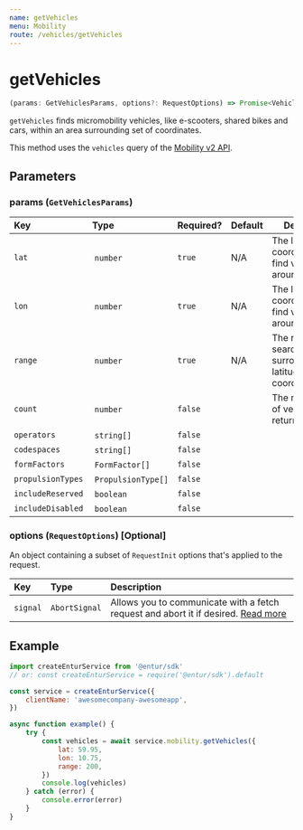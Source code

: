 ```yaml
---
name: getVehicles
menu: Mobility
route: /vehicles/getVehicles
---
```


# getVehicles

```typescript
(params: GetVehiclesParams, options?: RequestOptions) => Promise<Vehicle[]>
```

`getVehicles` finds micromobility vehicles, like e-scooters, shared bikes and cars, within an area surrounding set of coordinates.

This method uses the `vehicles` query of the [Mobility v2 API](https://developer.entur.org/pages-mobility-docs-mobility-v2).

## Parameters

### params (`GetVehiclesParams`)

| Key               | Type                | Required? | Default | Description                                                                   |
| :---------------- | :------------------ | :-------- | :------ | ----------------------------------------------------------------------------- |
| `lat`             |  `number`           | `true`    | N/A     | The latitude coordinate to find vehicles around                               |
| `lon`             |  `number`           | `true`    | N/A     | The longitude coordinate to find vehicles around                              |
| `range`           |  `number`           | `true`    | N/A     | The radius of the search area, surrounding the latitude/longitude coordinates |
| `count`           |  `number`           | `false`   |         | The max number of vehicles to return                                          |
| `operators`       |  `string[]`         | `false`   |         |                                                                               |
| `codespaces`      |  `string[]`         | `false`   |         |                                                                               |
| `formFactors`     |  `FormFactor[]`     | `false`   |         |                                                                               |
| `propulsionTypes` |  `PropulsionType[]` | `false`   |         |                                                                               |
| `includeReserved` |  `boolean`          | `false`   |         |                                                                               |
| `includeDisabled` |  `boolean`          | `false`   |         |                                                                               |

### options (`RequestOptions`) [Optional]

An object containing a subset of `RequestInit` options that's applied to the request.

| Key      | Type          | Description                                                                                                                                       |
| :------- | :------------ | :------------------------------------------------------------------------------------------------------------------------------------------------ |
| `signal` | `AbortSignal` | Allows you to communicate with a fetch request and abort it if desired. [Read more](https://developer.mozilla.org/en-US/docs/Web/API/AbortSignal) |

## Example

```javascript
import createEnturService from '@entur/sdk'
// or: const createEnturService = require('@entur/sdk').default

const service = createEnturService({
    clientName: 'awesomecompany-awesomeapp',
})

async function example() {
    try {
        const vehicles = await service.mobility.getVehicles({
            lat: 59.95,
            lon: 10.75,
            range: 200,
        })
        console.log(vehicles)
    } catch (error) {
        console.error(error)
    }
}
```
